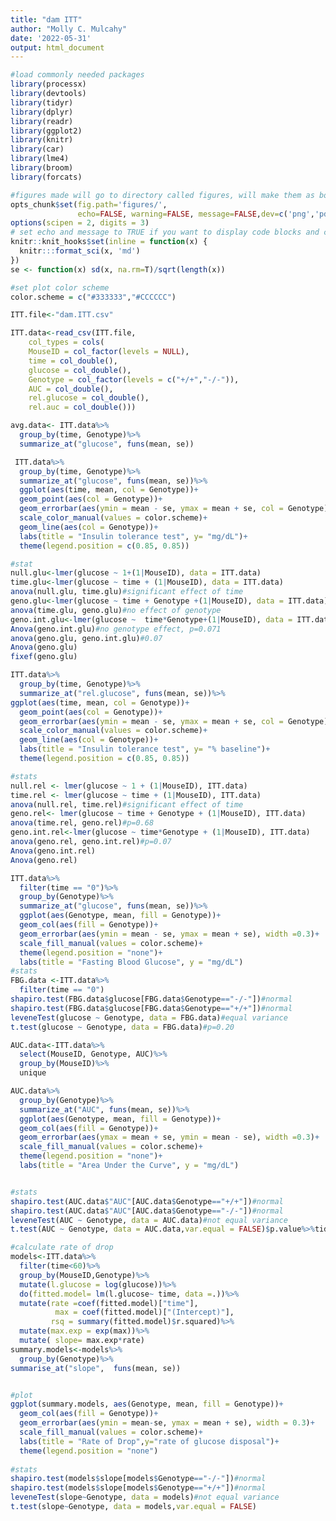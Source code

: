 ```yaml
---
title: "dam ITT"
author: "Molly C. Mulcahy"
date: '2022-05-31'
output: html_document
---
```


```r
#load commonly needed packages
library(processx)
library(devtools)
library(tidyr)
library(dplyr)
library(readr)
library(ggplot2)
library(knitr)
library(car)
library(lme4)
library(broom)
library(forcats)

#figures made will go to directory called figures, will make them as both png and pdf files 
opts_chunk$set(fig.path='figures/',
               echo=FALSE, warning=FALSE, message=FALSE,dev=c('png','pdf'))
options(scipen = 2, digits = 3)
# set echo and message to TRUE if you want to display code blocks and code output respectively
knitr::knit_hooks$set(inline = function(x) {
  knitr:::format_sci(x, 'md')
})
se <- function(x) sd(x, na.rm=T)/sqrt(length(x))

#set plot color scheme
color.scheme = c("#333333","#CCCCCC")
```


```r
ITT.file<-"dam.ITT.csv"

ITT.data<-read_csv(ITT.file,
    col_types = cols(
    MouseID = col_factor(levels = NULL),
    time = col_double(),
    glucose = col_double(),
    Genotype = col_factor(levels = c("+/+","-/-")),
    AUC = col_double(),
    rel.glucose = col_double(),
    rel.auc = col_double()))

avg.data<- ITT.data%>%
  group_by(time, Genotype)%>%
  summarize_at("glucose", funs(mean, se))
```

```r
 ITT.data%>%
  group_by(time, Genotype)%>%
  summarize_at("glucose", funs(mean, se))%>%
  ggplot(aes(time, mean, col = Genotype))+
  geom_point(aes(col = Genotype))+
  geom_errorbar(aes(ymin = mean - se, ymax = mean + se, col = Genotype), width =0.3)+
  scale_color_manual(values = color.scheme)+
  geom_line(aes(col = Genotype))+
  labs(title = "Insulin tolerance test", y= "mg/dL")+
  theme(legend.position = c(0.85, 0.85))

#stat
null.glu<-lmer(glucose ~ 1+(1|MouseID), data = ITT.data)
time.glu<-lmer(glucose ~ time + (1|MouseID), data = ITT.data)
anova(null.glu, time.glu)#significant effect of time
geno.glu<-lmer(glucose ~ time + Genotype +(1|MouseID), data = ITT.data)
anova(time.glu, geno.glu)#no effect of genotype
geno.int.glu<-lmer(glucose ~  time*Genotype+(1|MouseID), data = ITT.data)
Anova(geno.int.glu)#no genotype effect, p=0.071
anova(geno.glu, geno.int.glu)#0.07
Anova(geno.glu)
fixef(geno.glu)

```


```r
ITT.data%>%
  group_by(time, Genotype)%>%
  summarize_at("rel.glucose", funs(mean, se))%>%
ggplot(aes(time, mean, col = Genotype))+
  geom_point(aes(col = Genotype))+
  geom_errorbar(aes(ymin = mean - se, ymax = mean + se, col = Genotype), width =0.3)+
  scale_color_manual(values = color.scheme)+
  geom_line(aes(col = Genotype))+
  labs(title = "Insulin tolerance test", y= "% baseline")+
  theme(legend.position = c(0.85, 0.85))

#stats
null.rel <- lmer(glucose ~ 1 + (1|MouseID), ITT.data)
time.rel <- lmer(glucose ~ time + (1|MouseID), ITT.data)
anova(null.rel, time.rel)#significant effect of time
geno.rel<- lmer(glucose ~ time + Genotype + (1|MouseID), ITT.data)
anova(time.rel, geno.rel)#p=0.68
geno.int.rel<-lmer(glucose ~ time*Genotype + (1|MouseID), ITT.data)
anova(geno.rel, geno.int.rel)#p=0.07
Anova(geno.int.rel)
Anova(geno.rel)
```


```r
ITT.data%>%
  filter(time == "0")%>%
  group_by(Genotype)%>%
  summarize_at("glucose", funs(mean, se))%>%
  ggplot(aes(Genotype, mean, fill = Genotype))+
  geom_col(aes(fill = Genotype))+
  geom_errorbar(aes(ymin = mean - se, ymax = mean + se), width =0.3)+
  scale_fill_manual(values = color.scheme)+
  theme(legend.position = "none")+
  labs(title = "Fasting Blood Glucose", y = "mg/dL")
#stats
FBG.data <-ITT.data%>%
  filter(time == "0")
shapiro.test(FBG.data$glucose[FBG.data$Genotype=="-/-"])#normal
shapiro.test(FBG.data$glucose[FBG.data$Genotype=="+/+"])#normal
leveneTest(glucose ~ Genotype, data = FBG.data)#equal variance
t.test(glucose ~ Genotype, data = FBG.data)#p=0.20
```


```r
AUC.data<-ITT.data%>%
  select(MouseID, Genotype, AUC)%>%
  group_by(MouseID)%>%
  unique

AUC.data%>%
  group_by(Genotype)%>%
  summarize_at("AUC", funs(mean, se))%>%
  ggplot(aes(Genotype, mean, fill = Genotype))+
  geom_col(aes(fill = Genotype))+
  geom_errorbar(aes(ymax = mean + se, ymin = mean - se), width =0.3)+
  scale_fill_manual(values = color.scheme)+
  theme(legend.position = "none")+
  labs(title = "Area Under the Curve", y = "mg/dL")


#stats
shapiro.test(AUC.data$"AUC"[AUC.data$Genotype=="+/+"])#normal
shapiro.test(AUC.data$"AUC"[AUC.data$Genotype=="-/-"])#normal
leveneTest(AUC ~ Genotype, data = AUC.data)#not equal variance
t.test(AUC ~ Genotype, data = AUC.data,var.equal = FALSE)$p.value%>%tidy%>%kable#0.7
```


```r
#calculate rate of drop
models<-ITT.data%>%
  filter(time<60)%>%
  group_by(MouseID,Genotype)%>%
  mutate(l.glucose = log(glucose))%>%
  do(fitted.model= lm(l.glucose~ time, data =.))%>%
  mutate(rate =coef(fitted.model)["time"],
          max = coef(fitted.model)["(Intercept)"],
         rsq = summary(fitted.model)$r.squared)%>%
  mutate(max.exp = exp(max))%>%
  mutate( slope= max.exp*rate)
summary.models<-models%>%
  group_by(Genotype)%>%
summarise_at("slope",  funs(mean, se))


#plot
ggplot(summary.models, aes(Genotype, mean, fill = Genotype))+
  geom_col(aes(fill = Genotype))+
  geom_errorbar(aes(ymin = mean-se, ymax = mean + se), width = 0.3)+
  scale_fill_manual(values = color.scheme)+
  labs(title = "Rate of Drop",y="rate of glucose disposal")+
  theme(legend.position = "none")
 
#stats
shapiro.test(models$slope[models$Genotype=="-/-"])#normal
shapiro.test(models$slope[models$Genotype=="+/+"])#normal
leveneTest(slope~Genotype, data = models)#not equal variance
t.test(slope~Genotype, data = models,var.equal = FALSE)
```
           